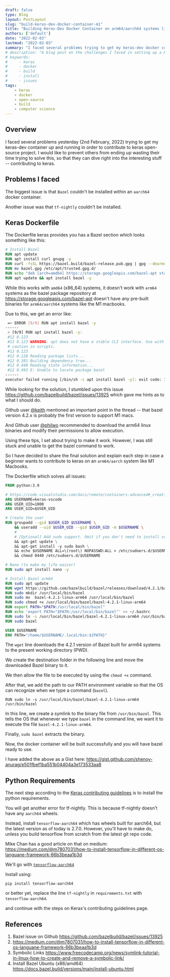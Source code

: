 ```yaml
---
draft: false
type: Blog
layout: PostLayout
slug: "build-keras-dev-docker-container-m1"
title: "Building Keras-Dev Docker Container on arm64/aarch64 systems like M1 Macbooks"
authors: ['default']
date: "2022-02-03"
lastmod: "2022-02-03"
summary: "I faced several problems trying to get my keras-dev docker container up and running in order to contribute to keras open-source project. I would like to prevent others from ending up wasting their time trying to solve this, so that they can dive right into the interesting stuff -- contributing to keras."
# description: "A blog post on the challenges I faced in setting up a Keras development environment for open-source contributions."
# keywords:
#     - keras
#     - docker
#     - build
#     - install
#     - issues
tags:
    - keras
    - docker
    - open-source
    - build
    - computer science
---
```


## Overview

I faced several problems yesterday (2nd February, 2022) trying to get my keras-dev container up and running in order to contribute to keras open-source project. I would like to prevent others from ending up wasting their time trying to solve this, so that they can dive right into the interesting stuff -- contributing to keras.

## Problems I faced
The biggest issue is that `Bazel` couldn't be installed within an `aarch64` docker container.

Another issue was that `tf-nightly` couldn't be installed.

## Keras Dockerfile
The Dockerfile keras provides you has a Bazel section which looks something like this:
```dockerfile
# Install Bazel
RUN apt update
RUN apt install curl gnupg -y
RUN curl -fsSL https://bazel.build/bazel-release.pub.gpg | gpg --dearmor > bazel.gpg
RUN mv bazel.gpg /etc/apt/trusted.gpg.d/
RUN echo "deb [arch=amd64] https://storage.googleapis.com/bazel-apt stable jdk1.8" | tee /etc/apt/sources.list.d/bazel.list
RUN apt update && apt install bazel -y
```

While this works with `amd64` (x86_64) systems, it doesn't work with `arm64` systems as the bazel package repository at https://storage.googleapis.com/bazel-apt doesn't have any pre-built binaries for `arm64/aarch64` systems like the M1 macbooks.

Due to this, we get an error like:
```bash
 => ERROR [9/9] RUN apt install bazel -y                                        0.5s
------
 > [9/9] RUN apt install bazel -y:
 #12 0.123
 #12 0.123 WARNING: apt does not have a stable CLI interface. Use with 
 # caution in scripts.
 #12 0.123
 #12 0.128 Reading package lists...
 #12 0.381 Building dependency tree...
 #12 0.448 Reading state information...
 #12 0.493 E: Unable to locate package bazel
------
executor failed running [/bin/sh -c apt install bazel -y]: exit code: 100
```

While looking for the solution, I stumbled upon this issue https://github.com/bazelbuild/bazel/issues/13925 which gave me hints as to what I should do.

Github user [@keith](https://github.com/keith) mentioned an important point in the thread -- that bazel version 4.2.x is probably the first version to support M1 macs.

And Github user [@philwo](https://github.com/philwo) recommended to download the arm64 linux binaries and modify their permissions to allow execution.

Using these tips, I set about trying to make it work. 
However, I was still stuck and unable to get the bazel command to work.

So I have decided to share the final solution and explain each step in case a beginner wants to contribute to keras on an `arm64/aarch` system like M1 Macbooks.

The Dockerfile which solves all issues:
```dockerfile
FROM python:3.9

# https://code.visualstudio.com/docs/remote/containers-advanced#_creating-a-nonroot-user
ARG USERNAME=keras-vscode
ARG USER_UID=1000
ARG USER_GID=$USER_UID

# Create the user
RUN groupadd --gid $USER_GID $USERNAME \
    && useradd --uid $USER_UID --gid $USER_GID -m $USERNAME \
    #
    # [Optional] Add sudo support. Omit if you don't need to install software after connecting.
    && apt-get update \
    && apt-get install -y sudo bash \
    && echo $USERNAME ALL=\(root\) NOPASSWD:ALL > /etc/sudoers.d/$USERNAME \
    && chmod 0440 /etc/sudoers.d/$USERNAME

# Nano (to make my life easier)
RUN sudo apt install nano -y

# Install Bazel arm64
RUN sudo apt update
RUN wget https://github.com/bazelbuild/bazel/releases/download/4.2.1/bazel-4.2.1-linux-arm64
RUN sudo mkdir /usr/local/bin/bazel
RUN sudo mv  bazel-4.2.1-linux-arm64 /usr/local/bin/bazel
RUN sudo chmod +x /usr/local/bin/bazel/bazel-4.2.1-linux-arm64
RUN export PATH="$PATH:/usr/local/bin/bazel"
RUN echo 'export PATH="$PATH:/usr/local/bin/bazel"' >> ~/.bashrc
RUN sudo ln -s /usr/local/bin/bazel/bazel-4.2.1-linux-arm64 /usr/bin/bazel
RUN sudo bazel

USER $USERNAME
ENV PATH="/home/$USERNAME/.local/bin:${PATH}"
```

The `wget` line downloads the 4.2.1 version of Bazel built for arm64 systems to the present working directory (PWD).

We create the destination folder in the following line and move the downloaded Bazel binary to it.

We then allow the file to be executed by using the `chmod +x` command.

After that, we add the path to our PATH environment variable so that the OS can recognize when we type a command (`bazel`).

`RUN sudo ln -s /usr/local/bin/bazel/bazel-4.2.1-linux-arm64 /usr/bin/bazel`

In this line, we create a symlink to the binary file from `/usr/bin/bazel`. This tells the OS that whenever we type `bazel` in the command line, we want it to execute the file `bazel-4.2.1-linux-arm64`.

Finally, `sudo bazel` extracts the binary.

Now, the docker container will be built successfully and you will have bazel ready to use.

I have added the above as a Gist here: https://gist.github.com/shenoy-anurag/e501fbef1ba551b04404a3e173533aa8

## Python Requirements
The next step according to the [Keras contributing guidelines](https://github.com/keras-team/keras/blob/7857fa00431634ce59585e087d2d694b81669548/CONTRIBUTING.md) is to install the python requirements.

You will get another error for tf-nightly. This is because tf-nightly doesn't have any `aarch64` wheels.

Instead, install `tensorflow-aarch64` which has wheels built for aarch64, but the latest version as of today is 2.7.0. However, you'll have to make do, unless you build tensorflow from scratch from the latest git repo code.

Mike Chan has a good article on that on medium: https://medium.com/@m7807031/how-to-install-tensorflow-in-different-os-languane-framework-66b3beaa1b3d

We'll go with [`tensorflow-aarch64`](<https://github.com/KumaTea/tensorflow-aarch64>)

Install using:
```
pip install tensorflow-aarch64
```

or better yet, replace the line `tf-nightly` in `requirements.txt` with `tensorflow-aarch64`.

and continue with the steps on Keras's contributing guidelines page.

## References
1. Bazel issue on Github https://github.com/bazelbuild/bazel/issues/13925
2. https://medium.com/@m7807031/how-to-install-tensorflow-in-different-os-languane-framework-66b3beaa1b3d
3. Symbolic Links https://www.freecodecamp.org/news/symlink-tutorial-in-linux-how-to-create-and-remove-a-symbolic-link/
4. Install Bazel Ubuntu (x86/amd64) https://docs.bazel.build/versions/main/install-ubuntu.html
